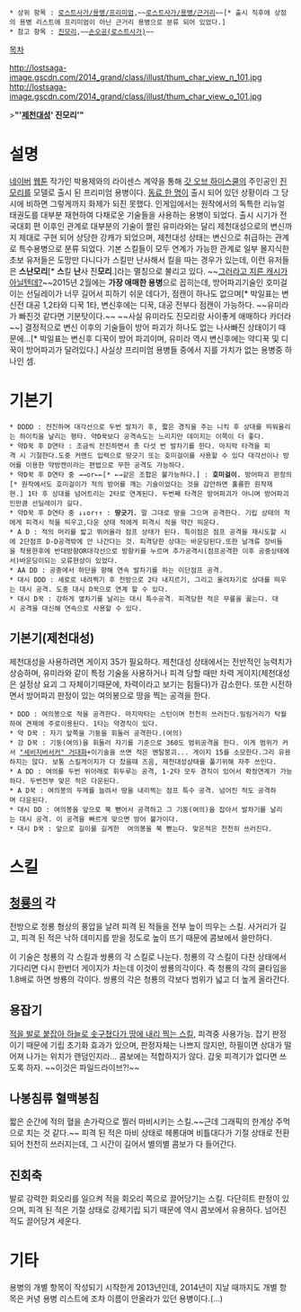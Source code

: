  * 상위 항목 : [[로스트사가/용병/프리미엄]],~~[[로스트사가/용병/근거리]]~~[* 출시 직후에 상점의 용병 리스트에 프리미엄이 아닌 근거리 용병으로 분류 되어 있었다.]
 * 참고 항목 : [[진모리]],~~[[손오공(로스트사가)]]~~

[[목차]]

http://lostsaga-image.gscdn.com/2014_grand/class/illust/thum_char_view_n_101.jpg
http://lostsaga-image.gscdn.com/2014_grand/class/illust/thum_char_view_o_101.jpg

>'''"'[[손오공(로스트사가)|제천대성]]' 진모리'"'''

= 설명 =
[[네이버]] [[웹툰]] 작가인 박용제와의 라이센스 계약을 통해 [[갓 오브 하이스쿨]]의 주인공인 [[진모리]]를 모델로 출시 된 프리미엄 용병이다. [[유미라(로스트사가)|동료 한 명]]이 출시 되어 있던 상황이라 그 당시에 비하면 그렇게까지 화제가 되진 못했다. 인게임에서는 원작에서의 독특한 리뉴얼 태권도를 대부분 재현하여 다채로운 기술들을 사용하는 용병이 되었다. 출시 시기가 전국대회 편 이후인 관계로 대부분의 기술이 짤린 유미라와는 달리 제천대성으로의 변신까지 제대로 구현 되어 상당한 강캐가 되었으며, 제천대성 상태는 변신으로 취급하는 관계로 특수용병으로 분류 되었다. 기본 스킬들이 모두 연계가 가능한 관계로 일부 몰지식한 초보 유저들은 도망만 다니다가 스킬만 난사해서 킬을 따는 경우가 있는데, 이런 유저들은 '''스난모리'''[* '''스'''킬 '''난'''사 진'''모리'''.]라는 멸칭으로 불리고 있다. ~~[[그러라고 사준 컴퓨터가 아닐텐데?|그러라고 지른 캐시가 아닐텐데?]]~~2015년 2월에는 '''가장 애매한 용병'''으로 꼽히는데, 방어파괴기술인 호미걸이는 선딜레이가 너무 길어서 피하기 쉬운 데다가, 점캔이 하나도 없으며[* 박일표는 변신전 대공 1,2타와 디꾹 1타, 변신후에는 디꾹, 대공 전부다 점캔이 가능하다. ~~유미라가 빠진것 같다면 기분탓이다.~~ ~~사실 유미라도 진모리랑 사이좋게 애매하다 카더라~~] 결정적으로 변신 이후의 기술들이 방어 파괴가 하나도 없는 나사빠진 상태이기 때문에...[* 박일표는 변신후 디꾹이 방어 파괴이며, 유미라 역시 변신후에는 약디꾹 및 디꾹이 방어파괴가 달려있다.] 사실상 프리미엄 용병들 중에서 지를 가치가 없는 용병중 하나인 셈. 

= 기본기 =
 * DDDD : 전진하며 대각선으로 두번 발차기 후, 짧은 경직을 주는 니킥 후 상대를 띄워올리는 하이킥을 날리는 평타. 약D꾹보다 공격속도는 느리지만 데미지는 이쪽이 더 좋다.
 * 약D꾹 후 D연타 : 조금씩 전진하면서 총 다섯 번 발차기를 한다. 마지막 타격을 피격 시 기절한다.도중 커맨드 입력으로 땅긋기 또는 호미걸이를 사용할 수 있다 대각선이나 방어를 이용한 약방캔이라는 편법으로 무한 공격도 가능하다.
 * 약D꾹 후 D연타 중 →→or←←[* ←→같은 조합은 불가능하다.] : '''호미걸이.''' 방어파괴 판정의[* 원작에서도 호미걸이가 적의 방어를 깨는 기술이었다는 것을 감안하면 훌륭한 원작재현.] 1타 후 상대를 넘어트리는 2타로 연계된다. 두번째 타격은 방어파괴가 아니며 방어파괴인만큼 선딜레이가 길다.
 * 약D꾹 후 D연타 중 ↓↓or↑↑ : '''땅긋기.''' 말 그대로 땅을 그으며 공격한다. 기립 상태의 적에게 피격시 적을 띄우고,다운 상태 적에게 피격시 적을 약간 띄운다.
 * A D : 적의 머리를 밟고 뛰어올라 점프 상태가 된다. 특이점은 점프 공격을 재시도할 시에 2단점프 D-D공격밖에 안 나간다는 것. 피격당한 상대는 바운딩된다.또한 날개류 장비들을 착용한후에 반대방향OR대각선으로 방향키를 누르며 추가공격시(점프공격한 이후 공중상태에서)바운딩이되는 오류현상이 있었다.
 * AA DD : 공중에서 하단을 향해 연속 발차기를 하는 이단점프 공격.
 * 대시 DDD : 세로로 내려찍기 후 전방으로 2타 내지르기, 그리고 올려차기로 상대를 띄우는 대시 공격. 도중 대시 D꾹으로 연계 할 수 있다.
 * 대시 D꾹 : 강하게 옆차기를 날리는 대시 특수공격. 피격당한 적은 무릎을 꿇는다. 대시 공격을 대신해 연속으로 사용할 수 있다.
 
== 기본기(제천대성) ==
제천대성을 사용하려면 게이지 35가 필요하다. 제천대성 상태에서는 전반적인 능력치가 상승하며, 유미라와 같이 특정 기술을 사용하거나 피격 당할 때만 차력 게이지(제천대성은 설정상 요괴 그 자체이기때문에, 차력이라고 보기는 힘들다)가 감소한다. 또한 시전하면서 방어파괴 판정이 있는 여의봉으로 땅을 찍는 공격을 한다.

 * DDD : 여의봉으로 적을 공격한다. 마지막타는 스턴이며 천천히 쓰러진다.밀림거리가 탁월하여 견제에 주로이용된다. 1타는 약경직이 있다.
 * 약 D꾹 : 자기 앞쪽을 기둥을 휘둘러 공격한다.(여의)
 * 강 D꾹 : 기둥(여의)을 휘둘러 자기를 기준으로 360도 범위공격을 한다. 이게 범위가 커서 [["세비지버서커" 거대화]]+이기술을 쓰면 적은 멘탈붕괴... 게이지 15를 소모한다.그리 유용하지는 않다. 보통 스킬게이지가 다 찼을때 즈음, 제천대성상태를 풀기위해 자주 쓰인다.
 * A DD : 여의를 두번 위아래로 휘두루는 공격, 1·2타 모두 경직이 있어서 확정연계가 가능하다. 두번전부 맞은 적은 다운된다.
 * A D꾹 : 여의봉의 두께를 늘려서 땅을 내리찍는 점프 특수 공격. 넘어진 적도 공격하며 다운된다.
 * 대시 DD : 여의봉을 앞으로 쭉 뻗어서 공격하고 그 기둥(여의)을 잡아서 발차기를 날리는 대시 공격. 이 공격을 빠르게 맞으면 방어 불가이다.
 * 대시 D꾹 : 앞으로 길이를 길게한  여의봉을 쭉 뻗는다. 맞은적은 천천히 쓰러진다.

= 스킬 =
== [[청룡]]의 각 ==
전방으로 청룡 형상의 풍압을 날려 피격 된 적들을 전부 높이 띄우는 스킬. 사거리가 길고, 피격 된 적은 낙하 데미지를 받을 정도로 높이 뜨기 때문에 콤보에서 쓸만하다.

이 기술은 청룡의 각 스킬과 쌍룡의 각 스킬로 나눈다. 청룡의 각 스킬이 다찬 상태에서 기다리면 다시 한번더 게이지가 차는데 이것이 쌍룡의각이다. 즉 청룡의 각의 쿨타임을 1.8배로 하면 쌍룡의 각이다. 쌍룡의 각은 청룡의 각보다 범위가 넓고 더 높게 올라간다.

== 용잡기 ==
[[프로레슬러(로스트사가)|적을 발로 붙잡아 하늘로 솟구쳤다가 땅에 내리 찍는 스킬]], 피격중 사용가능. 잡기 판정이기 때문에 기립 초기화 효과가 있으며, 판정자체는 나쁘지 않지만, 하필이면 상대가 떨어져 나가는 위치가 랜덤인지라... 콤보에는 적합하지가 않다. 갑옷 피격기가 없다면 쓰도록 하자. ~~이것은 파일드라이브?!~~ 

== 나봉침류 혈맥봉침 ==
짧은 순간에 적의 혈을 손가락으로 찔러 마비시키는 스킬.~~근데 그래픽의 한계상 주먹으로 치는 것 같다.~~ 피격 된 적은 마비 상태로 헤롱대며 비틀대다가 기절 상태로 전환되어 천천히 쓰러지는데, 그 시간이 길어서 별의별 콤보가 다 들어간다.

== 진회축 ==
발로 강력한 회오리를 일으켜 적을 회오리 쪽으로 끌어당기는 스킬. 다단히트 판정이 있으며, 피격 된 적은 기절 상태로 강제기립 되기 때문에 역시 콤보에서 유용하다. 넘어진 적도 끌어당겨 세운다.

= 기타 =
용병의 개별 항목이 작성되기 시작한게 2013년인데, 2014년이 지날 때까지도 개별 항목은 커녕 용병 리스트에 조차 이름이 안올라가 있던 용병이다.(...)
